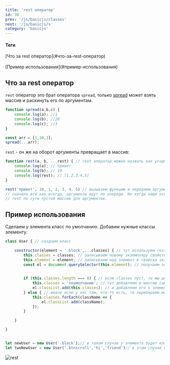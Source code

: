 ```yaml
---
title: 'rest оператор'
id: 30
prev: '/js/basicjs/classes'
next: '/js/basicjs/s'
category: 'basicjs'
---
```


#### Теги

<div className = 'tag_js'>[Что за rest оператор](#что-за-rest-оператор)</div> <br/>
<div className = 'tag_js'>[Пример использования](#пример-использования)</div>




##  Что за rest оператор ##

`rest` оператор это брат оператора `spread`, только [spread](https://github.com/Aquariids/Js-Ts-React-etc../blob/main/JavaScript/Basic%20js/Copying%20objects%20and%20links.md#%D0%BE%D0%BF%D0%B5%D1%80%D0%B0%D1%82%D0%BE%D1%80-spread) может взять массив и раскинуть его по аргументам. 
```javaScript
function spread(a,b,c) {
    console.log(a); //1
    console.log(b); //20
    console.log(c); //3
}

const arr = [1,20,3];
spread(...arr);
```

`rest` - он же на оборот аргументы превращает в массив:
```javaScript
function rest(a, b, ...rest) { // rest оператор можно назвать как угодно, главное его добавлять после нужных аргументов
    console.log(a); // привет
    console.log(b); // 10
    console.log(rest); // [1,2,3,4,5]
}

rest('привет', 10, 1, 2, 3, 4, 5) // вызываем функцию и передаем аргументы.
// сначала все как всегда, аргументы идут по очереди. Но когда наши основные заканчиваются, все остальное идет в rest
// rest по сути пустой массив для аргументов.
```
##  Пример использования ##

Сделаем у элемента класс по умолчанию.
Добавим нужные классы элементу.
```javaScript
class User { // создаем класс

    constructor(element = '.block',...classes) { // тут используем rest. classes теперь пустой массив
        this.classes = classes; // записываем новому экземпляру свойство classes.
        this.element = element; // записываем наш элемент в свойсва экземпляра.
        const el = document.querySelector(this.element); // получаем элемент.
       

        if (this.classes.length === 0) { // если classes пуст, то мы добавляем элементу класс по умолчанию.
            this.classes = 'поумолчанию'; // тут добавляем в массив само название класса.
            el.classList.add(this.classes); // и добавляем его к элементу через classList
        } else { // иначе если у нас там, что-то есть, то перебираем массив с аргументами и добавляем к элементу.
            this.classes.forEach(className => {
                el.classList.add(className);
            });
        }

    }

}


let newUser = new User('.block');// в таком случае у элемента будет класс 'поумолчанию'. Потому что при вызове в classes мы ничего не передали.
let twoNewUser = new User('.btnscroll','hi','friend')// в этом случае к элементу добавятся классы 'hi' и 'friend',


```
![rest](https://github.com/Aquariids/Js-Ts-React-etc../blob/main/JavaScript/img/rest.png)<br>
